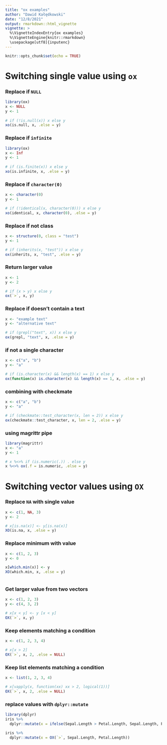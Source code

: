 ```yaml
---
title: "ox examples"
author: "Dawid Kałędkowski"
date: "12/8/2021"
output: rmarkdown::html_vignette
vignette: >
  %\VignetteIndexEntry{ox examples}
  %\VignetteEngine{knitr::rmarkdown}
  \usepackage[utf8]{inputenc}
---
```


```r
knitr::opts_chunk$set(echo = TRUE)
```

# Switching single value using `ox`

### Replace if `NULL`

```r
library(ox)
x <- NULL
y <- 1
  
# if (!is.null(x)) x else y
xo(is.null, x, .else = y)
```

### Replace if `infinite`
```r
library(ox)
x <- Inf
y <- 1
  
# if (is.finite(x)) x else y
xo(is.infinite, x, .else = y)
```

### Replace if `character(0)`
```r
x <- character(0)
y <- 1

# if (!identical(x, character(0))) x else y
xo(identical, x, character(0), .else = y)
```

### Replace if not class 
```r
x <- structure(0, class = "test")
y <- 1

# if (inherits(x, "test")) x else y
ox(inherits, x, "test", .else = y)
```

### Return larger value
```r
x <- 1
y <- 2

# if (x > y) x else y
ox(`>`, x, y)
```

### Replace if doesn't contain a text
```r
x <- "example text"
y <- "alternative text"

# if (grepl("text", x)) x else y
ox(grepl, "text", x, .else = y)
```

### if not a single character
```r
x <- c("a", "b")
y <- "a"

# if (is.character(x) && length(x) == 1) x else y
ox(function(x) is.character(x) && length(x) == 1, x, .else = y)
```

### combining with checkmate
```r
x <- c("a", "b")
y <- "a"

# if (checkmate::test_character(x, len = 2)) x else y
ox(checkmate::test_character, x, len = 2, .else = y)
```

### using magrittr pipe
```r
library(magrittr)
x <- "a"
y <- 1

# x %<>% if (is.numeric(.)) . else y
x %<>% ox(.f = is.numeric, .else = y)
```
# Switching vector values using `OX`

### Replace `NA` with single value
```r
x <- c(1, NA, 3)
y <- 2

# x[is.na(x)] <- y[is.na(x)]
XO(is.na, x, .else = y)
```

### Replace minimum with value
```r
x <- c(1, 2, 3)
y <- 0

x[which.min(x)] <- y
XO(which.min, x, .else = y)
```


```r
```


### Get larger value from two vectors
```r
x <- c(1, 2, 3)
y <- c(4, 3, 2)

# x[x < y] <- y [x < y]
OX(`>`, x, y)
```

### Keep elements matching a condition
```r
x <- c(1, 2, 3, 4)

# x[x > 2]
OX(`>`, x, 2, .else = NULL)
```

### Keep list elements matching a condition
```r
x <- list(1, 2, 3, 4)

# x[vapply(x, function(xx) xx > 2, logical(1))]
OX(`>`, x, 2, .else = NULL)
```

### replace values with `dplyr::mutate`
```r
library(dplyr)
iris %>%
  dplyr::mutate(x = ifelse(Sepal.Length > Petal.Length, Sepal.Length, Petal.Length))

iris %>% 
  dplyr::mutate(x = OX(`>`, Sepal.Length, Petal.Length))
```
